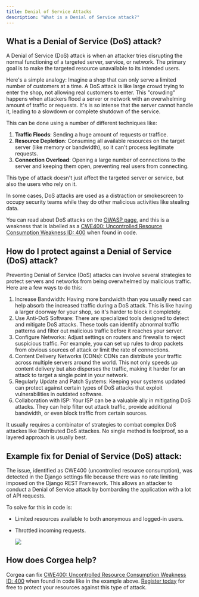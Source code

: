 ```yaml
---
title: Denial of Service Attacks
description: "What is a Denial of Service attack?"
---
```


## What is a Denial of Service (DoS) attack? 
A Denial of Service (DoS) attack is when an attacker tries disrupting the normal functioning of a targeted server, service, or network. The primary goal is to make the targeted resource unavailable to its intended users.

Here's a simple analogy: 
Imagine a shop that can only serve a limited number of customers at a time. A DoS attack is like large crowd trying to enter the shop, not allowing real customers to enter. This "crowding" happens when attackers flood a server or network with an overwhelming amount of traffic or requests. It's is so intense that the server cannot handle it, leading to a slowdown or complete shutdown of the service.

This can be done using a number of different techniques like: 
1. **Traffic Floods**: Sending a huge amount of requests or traffice. 
2. **Resource Depletion**: Consuming all available resources on the target server (like memory or bandwidth), so it can't process legitimate requests.
3. **Connection Overload**: Opening a large number of connections to the server and keeping them open, preventing real users from connecting.

This type of attack doesn't just affect the targeted server or service, but also the users who rely on it.

In some cases, DoS attacks are used as a distraction or smokescreen to occupy security teams while they do other malicious activities like stealing data. 

You can read about DoS attacks on the [OWASP page](https://owasp.org/www-community/attacks/Denial_of_Service), and this is a weakness that is labelled as a [CWE400: Uncontrolled Resource Consumption
Weakness ID: 400](https://cwe.mitre.org/data/definitions/400.html) when found in code. 

## How do I protect against a Denial of Service (DoS) attack? 


Preventing Denial of Service (DoS) attacks can involve several strategies to protect servers and networks from being overwhelmed by malicious traffic. Here are a few ways to do this:

1. Increase Bandwidth: Having more bandwidth than you usually need can help absorb the increased traffic during a DoS attack. This is like having a larger doorway for your shop, so it's harder to block it completely.
2. Use Anti-DoS Software: There are specialized tools designed to detect and mitigate DoS attacks. These tools can identify abnormal traffic patterns and filter out malicious traffic before it reaches your server.
3. Configure Networks: Adjust settings on routers and firewalls to reject suspicious traffic. For example, you can set up rules to drop packets from obvious sources of attack or limit the rate of connections.
4. Content Delivery Networks (CDNs): CDNs can distribute your traffic across multiple servers around the world. This not only speeds up content delivery but also disperses the traffic, making it harder for an attack to target a single point in your network.
5. Regularly Update and Patch Systems: Keeping your systems updated can protect against certain types of DoS attacks that exploit vulnerabilities in outdated software.
6. Collaboration with ISP: Your ISP can be a valuable ally in mitigating DoS attacks. They can help filter out attack traffic, provide additional bandwidth, or even block traffic from certain sources.

It usually requires a combinator of strategies to combat complex DoS attackes like Distributed DoS attackes. No single method is foolproof, so a layered approach is usually best.

## Example fix for Denial of Service (DoS) attack:
The issue, identified as CWE400 (uncontrolled resource consumption), was detected in the Django settings file because there was no rate limiting imposed on the Django REST Framework. This allows an attacker to conduct a Denial of Service attack by bombarding the application with a lot of API requests. 

To solve for this in code is: 
- Limited resources available to both anonymous and logged-in users.
- Throttled incoming requests.

    <Frame>
      <img src="/images/cwe400-example.png" style={{ borderRadius: '0.5rem' }} />
    </Frame>

## How does Corgea help? 

Corgea can fix [CWE400: Uncontrolled Resource Consumption Weakness ID: 400](https://cwe.mitre.org/data/definitions/400.html) when found in code like in the example above. [Register today](https://www.corgea.app/registration/) for free to protect your resources against this type of attack.
